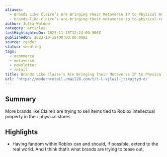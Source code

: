 ```yaml
---
aliases:
  - Brands Like Claire’s Are Bringing Their Metaverse IP to Physical Retail
  - brands-like-claire’s-are-bringing-their-metaverse-ip-to-physical-retail
author: Julia Waldow
category: articles
lastHighlightedOn: 2023-11-15T12:24:00.906Z
publishedOn: 2023-10-18T00:00:00.000Z
source: reader
status: seedling
tags:
  - ecommerce
  - metaverse
  - newsletter
  - retail
title: Brands Like Claire’s Are Bringing Their Metaverse IP to Physical Retail
url: 'https://modernretail.cmail20.com/t/t-l-vjlwil-jtzkujtyd-d/'
---
```

## Summary

More brands like Claire’s are trying to sell items tied to Roblox intellectual property in their physical stores.

## Highlights

- Having fandom within Roblox can and should, if possible, extend to the real world. And I think that’s what brands are trying to tease out,
